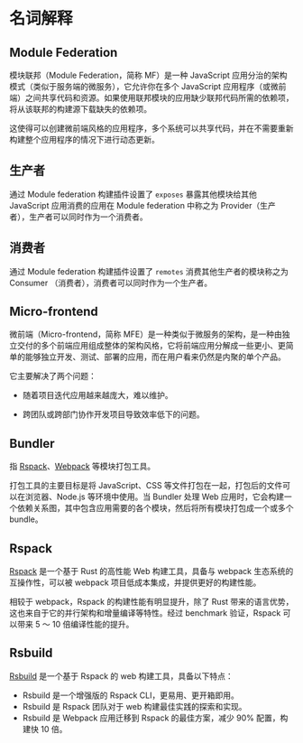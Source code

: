 # 名词解释

## Module Federation

模块联邦（Module Federation，简称 MF）是一种 JavaScript 应用分治的架构模式（类似于服务端的微服务），它允许你在多个 JavaScript 应用程序（或微前端）之间共享代码和资源。如果使用联邦模块的应用缺少联邦代码所需的依赖项，将从该联邦的构建源下载缺失的依赖项。

这使得可以创建微前端风格的应用程序，多个系统可以共享代码，并在不需要重新构建整个应用程序的情况下进行动态更新。


## 生产者

通过 Module federation 构建插件设置了 `exposes` 暴露其他模块给其他 JavaScript 应用消费的应用在 Module federation 中称之为 Provider（生产者），生产者可以同时作为一个消费者。

## 消费者

通过 Module federation 构建插件设置了 `remotes` 消费其他生产者的模块称之为 Consumer （消费者），消费者可以同时作为一个生产者。

## Micro-frontend

微前端（Micro-frontend，简称 MFE）是一种类似于微服务的架构，是一种由独立交付的多个前端应用组成整体的架构风格，它将前端应用分解成一些更小、更简单的能够独立开发、测试、部署的应用，而在用户看来仍然是内聚的单个产品。

它主要解决了两个问题：

- 随着项目迭代应用越来越庞大，难以维护。

- 跨团队或跨部门协作开发项目导致效率低下的问题。

## Bundler

指 [Rspack](https://rspack.dev/)、[Webpack](https://webpack.js.org/) 等模块打包工具。

打包工具的主要目标是将 JavaScript、CSS 等文件打包在一起，打包后的文件可以在浏览器、Node.js 等环境中使用。当 Bundler 处理 Web 应用时，它会构建一个依赖关系图，其中包含应用需要的各个模块，然后将所有模块打包成一个或多个 bundle。

## Rspack

[Rspack](https://www.rspack.dev/) 是一个基于 Rust 的高性能 Web 构建工具，具备与 webpack 生态系统的互操作性，可以被 webpack 项目低成本集成，并提供更好的构建性能。

相较于 webpack，Rspack 的构建性能有明显提升，除了 Rust 带来的语言优势，这也来自于它的并行架构和增量编译等特性。经过 benchmark 验证，Rspack 可以带来 5 ～ 10 倍编译性能的提升。

## Rsbuild

[Rsbuild](https://rsbuild.dev/) 是一个基于 Rspack 的 web 构建工具，具备以下特点：

- Rsbuild 是一个增强版的 Rspack CLI，更易用、更开箱即用。
- Rsbuild 是 Rspack 团队对于 web 构建最佳实践的探索和实现。
- Rsbuild 是 Webpack 应用迁移到 Rspack 的最佳方案，减少 90% 配置，构建快 10 倍。
